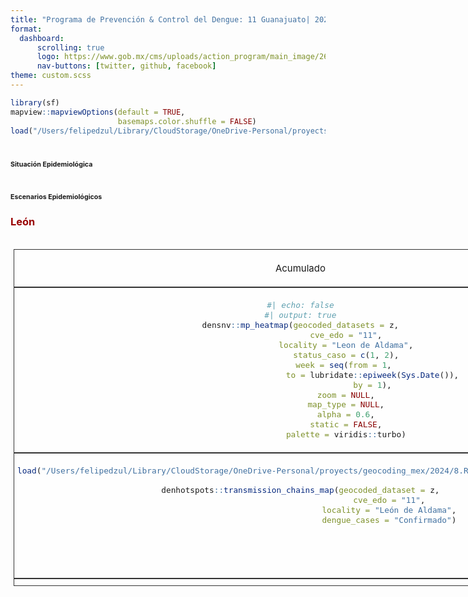 ```yaml
---
title: "Programa de Prevención & Control del Dengue: 11 Guanajuato| 2024"
format: 
  dashboard:
      scrolling: true
      logo: https://www.gob.mx/cms/uploads/action_program/main_image/26942/post_post_portadavectores.gif
      nav-buttons: [twitter, github, facebook]
theme: custom.scss
---
```


```r
library(sf)
mapview::mapviewOptions(default = TRUE,
                        basemaps.color.shuffle = FALSE)
load("/Users/felipedzul/Library/CloudStorage/OneDrive-Personal/proyects/geocoding_mex/2024/8.RData/denmex_2024.RData")
```


# [**Situación Epidemiológica**]{style="font-size:8pt"}

# [**Escenarios Epidemiológicos**]{style="font-size:8pt"}

::: panel-tabset

### [**León**]{style="color:#990000"}

<html>
<head>
```{=html}
<style>
.grid-container {
  display: grid;
  grid-template-columns: auto auto auto;
  padding: 5px;
}

.grid-item {
  background-color: rgba(255, 255, 255, 0.8);
  border: 1px solid rgba(0, 0, 0, 0.8);
  padding: 5px;
  font-size: 15px;
  text-align-last: center;
  text-align: center;
}
</style>
```
</head>
<body>
<h1>
</h1>
<p>
</p>

::: grid-container

::: grid-item
Acumulado
:::

::: grid-item
Ultimo Mes
:::

::: grid-item
Ultimas 2 Semanas
:::


::: grid-item
```r
#| echo: false
#| output: true
densnv::mp_heatmap(geocoded_datasets = z,
                   cve_edo = "11",
                   locality = "Leon de Aldama",
                   status_caso = c(1, 2),
                   week = seq(from = 1, 
                              to = lubridate::epiweek(Sys.Date()),
                              by = 1),
                   zoom = NULL,
                   map_type = NULL,
                   alpha = 0.6,
                   static = FALSE,
                   palette = viridis::turbo)
```
:::

::: grid-item

```r
#| echo: false
#| output: true
densnv::mp_heatmap(geocoded_datasets = z,
                   cve_edo = "11",
                   locality = "Leon de Aldama",
                   status_caso = c(1, 2),
                   week = seq(from = lubridate::epiweek(Sys.Date())-5, 
                              to = lubridate::epiweek(Sys.Date()),
                              by = 1),
                   zoom = NULL,
                   map_type = NULL,
                   alpha = 0.6,
                   static = FALSE,
                   palette = viridis::turbo)
```
:::

::: grid-item

```r
#| echo: false
#| output: true
densnv::mp_heatmap(geocoded_datasets = z,
                   cve_edo = "11",
                   locality = "Leon de Aldama",
                   status_caso = c(1, 2),
                   week = seq(from = lubridate::epiweek(Sys.Date())-3, 
                              to = lubridate::epiweek(Sys.Date()),
                              by = 1),
                   zoom = NULL,
                   map_type = NULL,
                   alpha = 0.6,
                   static = FALSE,
                   palette = viridis::turbo)

```

:::


::: grid-item

```r
load("/Users/felipedzul/Library/CloudStorage/OneDrive-Personal/proyects/geocoding_mex/2024/8.RData/denmex_2024.RData")

denhotspots::transmission_chains_map(geocoded_dataset = z,
                                     cve_edo = "11",
                                     locality = "León de Aldama",
                                     dengue_cases = "Confirmado")


```

:::

::: grid-item

```r
load("/Users/felipedzul/Library/CloudStorage/OneDrive-Personal/proyects/geocoding_mex/2024/8.RData/denmex_2024.RData")
z <- z |>
  dplyr::filter(SEM %in% c(seq(from = lubridate::epiweek(Sys.Date())-5, 
                              to = lubridate::epiweek(Sys.Date()),
                              by = 1)))
denhotspots::transmission_chains_map(geocoded_dataset = z,
                                     cve_edo = "11",
                                     locality = "León de Aldama",
                                     dengue_cases = "Confirmado")


```

:::

::: grid-item

```r
load("/Users/felipedzul/Library/CloudStorage/OneDrive-Personal/proyects/geocoding_mex/2024/8.RData/denmex_2024.RData")
z <- z |>
  dplyr::filter(SEM %in% c(seq(from = lubridate::epiweek(Sys.Date())-3, 
                              to = lubridate::epiweek(Sys.Date()),
                              by = 1)))

denhotspots::transmission_chains_map(geocoded_dataset = z,
                                     cve_edo = "11",
                                     locality = "León de Aldama",
                                     dengue_cases = c("Probable"))


```
:::


::: grid-item

:::


::: grid-item

:::


::: grid-item

:::



:::

</body>
</html>

:::